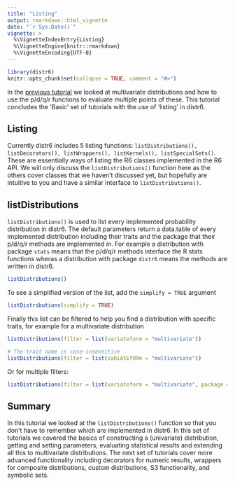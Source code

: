 ```yaml
---
title: "Listing"
output: rmarkdown::html_vignette
date: "`r Sys.Date()`"
vignette: >
  %\VignetteIndexEntry{Listing}
  %\VignetteEngine{knitr::rmarkdown}
  %\VignetteEncoding{UTF-8}
---
```


```r
library(distr6)
knitr::opts_chunk$set(collapse = TRUE, comment = "#>")
```

In the [previous tutorial](https://alan-turing-institute.github.io/distr6/articles/webs/multivariates_traits.html) we looked at multivariate distributions and how to use the p/d/q/r functions to evaluate multiple points of these. This tutorial concludes the 'Basic' set of tutorials with the use of 'listing' in distr6.

## Listing

Currently distr6 includes 5 listing functions: `listDistributions(), listDecorators(), listWrappers(), listKernels(), listSpecialSets()`. These are essentially ways of listing the R6 classes implemented in the R6 API. We will only discuss the `listDistributions()` function here as the others cover classes that we haven't discussed yet, but hopefully are intuitive to you and have a similar interface to `listDistributions()`.

## listDistributions

`listDistributions()` is used to list every implemented probability distribution in distr6. The default parameters return a data.table of every implemented distribution including their traits and the package that their p/d/q/r methods are implemented in. For example a distribution with package `stats` means that the p/d/q/r methods interface the R stats functions wheras a distribution with package `distr6` means the methods are written in distr6.

```r
listDistributions()
```

To see a simplified version of the list, add the `simplify = TRUE` argument

```r
listDistributions(simplify = TRUE)
```

Finally this list can be filtered to help you find a distribution with specific traits, for example for a multivariate distribution

```r
listDistributions(filter = list(variateform = "multivariate"))

# The trait name is case-insensitive
listDistributions(filter = list(VaRiAtEfORm = "multivariate")) 
```

Or for multiple filters:
```r
listDistributions(filter = list(variateform = "multivariate", package = "distr6"))
```

## Summary

In this tutorial we looked at the `listDistributions()` function so that you don't have to remember which are implemented in distr6. In this set of tutorials we covered the basics of constructing a (univariate) distribution, getting and setting parameters, evaluating statistical results and extending all this to multivariate distributions. The next set of tutorials cover more advanced functionality including decorators for numeric results, wrappers for composite distributions, custom distributions, S3 functionality, and symbolic sets.

